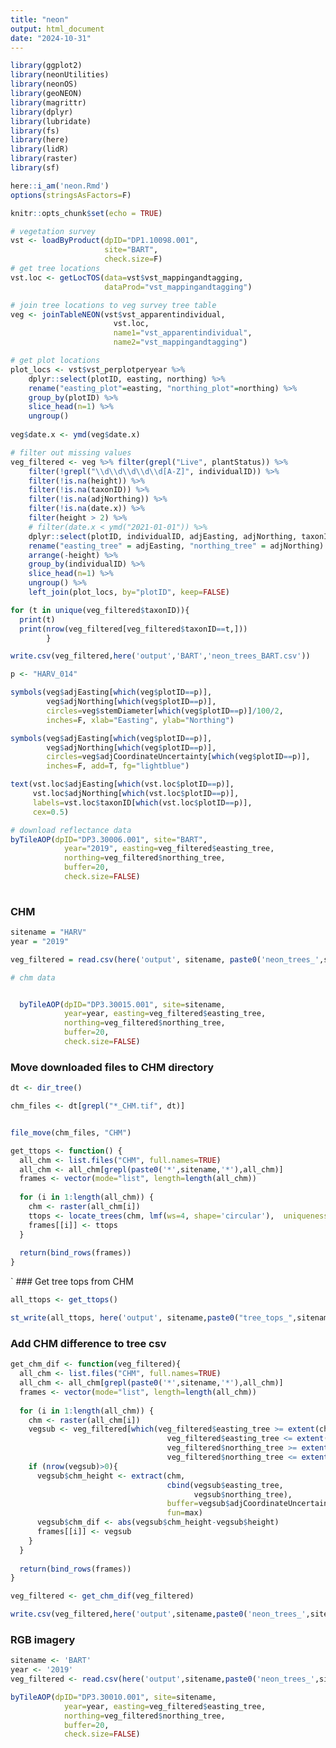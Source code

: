 ```yaml
---
title: "neon"
output: html_document
date: "2024-10-31"
---
```


```r

library(ggplot2)
library(neonUtilities)
library(neonOS)
library(geoNEON)
library(magrittr)
library(dplyr)
library(lubridate)
library(fs)
library(here)
library(lidR)
library(raster)
library(sf)

here::i_am('neon.Rmd')
options(stringsAsFactors=F)

knitr::opts_chunk$set(echo = TRUE)
```

```r
# vegetation survey
vst <- loadByProduct(dpID="DP1.10098.001", 
                     site="BART",
                     check.size=F)
# get tree locations
vst.loc <- getLocTOS(data=vst$vst_mappingandtagging,
                     dataProd="vst_mappingandtagging")

# join tree locations to veg survey tree table
veg <- joinTableNEON(vst$vst_apparentindividual, 
                       vst.loc, 
                       name1="vst_apparentindividual",
                       name2="vst_mappingandtagging")

# get plot locations
plot_locs <- vst$vst_perplotperyear %>%
    dplyr::select(plotID, easting, northing) %>%
    rename("easting_plot"=easting, "northing_plot"=northing) %>%
    group_by(plotID) %>%
    slice_head(n=1) %>%
    ungroup() 
  
veg$date.x <- ymd(veg$date.x)

# filter out missing values
veg_filtered <- veg %>% filter(grepl("Live", plantStatus)) %>%
    filter(!grepl("\\d\\d\\d\\d\\d[A-Z]", individualID)) %>%
    filter(!is.na(height)) %>%
    filter(!is.na(taxonID)) %>%
    filter(!is.na(adjNorthing)) %>%
    filter(!is.na(date.x)) %>%
    filter(height > 2) %>%
    # filter(date.x < ymd("2021-01-01")) %>%
    dplyr::select(plotID, individualID, adjEasting, adjNorthing, taxonID, height, stemDiameter, ninetyCrownDiameter, canopyPosition, adjCoordinateUncertainty, utmZone) %>%
    rename("easting_tree" = adjEasting, "northing_tree" = adjNorthing) %>%
    arrange(-height) %>%
    group_by(individualID) %>%
    slice_head(n=1) %>%
    ungroup() %>%
    left_join(plot_locs, by="plotID", keep=FALSE)


```

```r
for (t in unique(veg_filtered$taxonID)){
  print(t)
  print(nrow(veg_filtered[veg_filtered$taxonID==t,]))
        }
```

```r
write.csv(veg_filtered,here('output','BART','neon_trees_BART.csv'))
```


```r
p <- "HARV_014"

symbols(veg$adjEasting[which(veg$plotID==p)], 
        veg$adjNorthing[which(veg$plotID==p)], 
        circles=veg$stemDiameter[which(veg$plotID==p)]/100/2, 
        inches=F, xlab="Easting", ylab="Northing")

symbols(veg$adjEasting[which(veg$plotID==p)], 
        veg$adjNorthing[which(veg$plotID==p)], 
        circles=veg$adjCoordinateUncertainty[which(veg$plotID==p)], 
        inches=F, add=T, fg="lightblue")

text(vst.loc$adjEasting[which(vst.loc$plotID==p)], 
     vst.loc$adjNorthing[which(vst.loc$plotID==p)],
     labels=vst.loc$taxonID[which(vst.loc$plotID==p)],
     cex=0.5)
```

```r
# download reflectance data
byTileAOP(dpID="DP3.30006.001", site="BART", 
            year="2019", easting=veg_filtered$easting_tree,
            northing=veg_filtered$northing_tree,
            buffer=20,
            check.size=FALSE)
  

```

### CHM

```r
sitename = "HARV"
year = "2019"

veg_filtered = read.csv(here('output', sitename, paste0('neon_trees_',sitename,'.csv')))

# chm data


  byTileAOP(dpID="DP3.30015.001", site=sitename, 
            year=year, easting=veg_filtered$easting_tree,
            northing=veg_filtered$northing_tree,
            buffer=20,
            check.size=FALSE)
```

### Move downloaded files to CHM directory

```r
dt <- dir_tree()

chm_files <- dt[grepl("*_CHM.tif", dt)]


file_move(chm_files, "CHM")

```

```r
get_ttops <- function() {
  all_chm <- list.files("CHM", full.names=TRUE)
  all_chm <- all_chm[grepl(paste0('*',sitename,'*'),all_chm)]
  frames <- vector(mode="list", length=length(all_chm))
  
  for (i in 1:length(all_chm)) {
    chm <- raster(all_chm[i])
    ttops <- locate_trees(chm, lmf(ws=4, shape='circular'),  uniqueness = "bitmerge")
    frames[[i]] <- ttops
  }
  
  return(bind_rows(frames))
}
```

`
### Get tree tops from CHM

```r

all_ttops <- get_ttops()

st_write(all_ttops, here('output', sitename,paste0("tree_tops_",sitename,".gpkg")))
```

### Add CHM difference to tree csv

```r
get_chm_dif <- function(veg_filtered){
  all_chm <- list.files("CHM", full.names=TRUE)
  all_chm <- all_chm[grepl(paste0('*',sitename,'*'),all_chm)]
  frames <- vector(mode="list", length=length(all_chm))
  
  for (i in 1:length(all_chm)) {
    chm <- raster(all_chm[i])
    vegsub <- veg_filtered[which(veg_filtered$easting_tree >= extent(chm)[1] &
                                   veg_filtered$easting_tree <= extent(chm)[2] &
                                   veg_filtered$northing_tree >= extent(chm)[3] & 
                                   veg_filtered$northing_tree <= extent(chm)[4]),]
    if (nrow(vegsub)>0){
      vegsub$chm_height <- extract(chm, 
                                   cbind(vegsub$easting_tree,
                                         vegsub$northing_tree),
                                   buffer=vegsub$adjCoordinateUncertainty, 
                                   fun=max)
      vegsub$chm_dif <- abs(vegsub$chm_height-vegsub$height)
      frames[[i]] <- vegsub
    }
  }
  
  return(bind_rows(frames))
}
```

```r
veg_filtered <- get_chm_dif(veg_filtered)
```

```r
write.csv(veg_filtered,here('output',sitename,paste0('neon_trees_',sitename,'.csv')))
```

### RGB imagery

```r
sitename <- 'BART'
year <- '2019'
veg_filtered <- read.csv(here('output',sitename,paste0('neon_trees_',sitename,'.csv')))

byTileAOP(dpID="DP3.30010.001", site=sitename, 
            year=year, easting=veg_filtered$easting_tree,
            northing=veg_filtered$northing_tree,
            buffer=20,
            check.size=FALSE)
```

